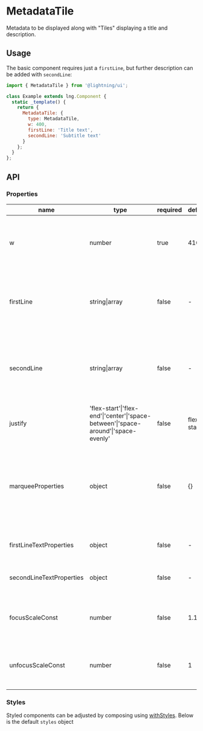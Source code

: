 
# MetadataTile

Metadata to be displayed along with "Tiles" displaying a title and description.

## Usage

The basic component requires just a `firstLine`, but further description can be added with `secondLine`:

```js
import { MetadataTile } from '@lightning/ui';

class Example extends lng.Component {
  static _template() {
    return {
      MetadataTile: {
        type: MetadataTile,
        w: 400,
        firstLine: 'Title text',
        secondLine: 'Subtitle text'
      }
    };
  }
};
```

<Canvas>
  <Story id="patterns-metadatatile--basic" />
</Canvas>

## API

### Properties

name|type|required|default|description
--|--|--|--|--
w|number|true|410|width of the entire component, and necessary to compute the focus width
firstLine|string\|array|false|-|used as the "content" in an [InlineContent](?path=/docs/inlinecontent--basic) component and generates the title line
secondLine|string\|array|false|-|used as the "content" in an [InlineContent](?path=/docs/inlinecontent--basic) component and generates the subtitle line
justify|'flex-start'\|'flex-end'\|'center'\|'space-between'\|'space-around'\|'space-evenly'|false|flex-start|alignment of first line flexbox content
marqueeProperties|object|false|{}|properties to update the first line marquee scrolling (see [MarqueeText](?path=/docs/marqueetext--basic) component for all available properties)
firstLineTextProperties|object|false|-|font properties to apply to the first line
secondLineTextProperties|object|false|-|font properties to apply to the second line
focusScaleConst|number|false|1.12|adds a custom scale of the component's width on focus
unfocusScaleConst|number|false|1|adds a custom scale of the component's width on unfocus

### Styles

Styled components can be adjusted by composing using [withStyles](?path=/docs/mixins-withstyles--basic). Below is the default `styles` object

<Theme theme={MetadataTile.styles} />
